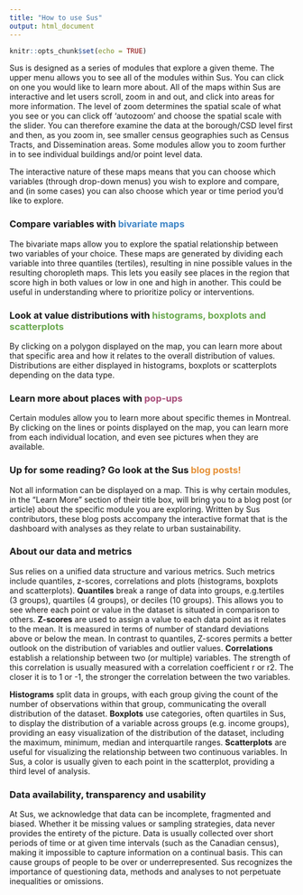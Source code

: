```yaml
---
title: "How to use Sus"
output: html_document
---
```


```r
knitr::opts_chunk$set(echo = TRUE)
```

Sus is designed as a series of modules that explore a given theme. The upper menu allows you to see all of the modules within Sus. You can click on one you would like to learn more about. All of the maps within Sus are interactive and let users scroll, zoom in and out, and click into areas for more information. The level of zoom determines the spatial scale of what you see or you can click off ‘autozoom’ and choose the spatial scale with the slider. You can therefore examine the data at the borough/CSD level first and then, as you zoom in, see smaller census geographies such as Census Tracts, and Dissemination areas. Some modules allow you to zoom further in to see individual buildings and/or point level data.

The interactive nature of these maps means that you can choose which variables (through drop-down menus) you wish to explore and compare, and (in some cases) you can also choose which year or time period you’d like to explore.

### Compare variables with <span style="color:#3d85c6">bivariate maps</span>
The bivariate maps allow you to explore the spatial relationship between two variables of your choice. These maps are generated by dividing each variable into three quantiles (tertiles), resulting in nine possible values in the resulting choropleth maps. This lets you easily see places in the region that score high in both values or low in one and high in another. This could be useful in understanding where to prioritize policy or interventions.

### Look at value distributions with <span style="color:#6aa84f">histograms, boxplots and scatterplots</span>
By clicking on a polygon displayed on the map, you can learn more about that specific area and how it relates to the overall distribution of values. Distributions are either displayed in histograms, boxplots or scatterplots depending on the data type.

### Learn more about places with <span style="color:#a64d79">pop-ups</span>
Certain modules allow you to learn more about specific themes in Montreal. By clicking on the lines or points displayed on the map, you can learn more from each individual location, and even see pictures when they are available.

### Up for some reading? Go look at the Sus <span style="color:#e69138">blog posts!</span>
Not all information can be displayed on a map. This is why certain modules, in the “Learn More” section of their title box, will bring you to a blog post (or article) about the specific module you are exploring. Written by Sus contributors, these blog posts accompany the interactive format that is the dashboard with analyses as they relate to urban sustainability.

### About our data and metrics
Sus relies on a unified data structure and various metrics. Such metrics include quantiles, z-scores, correlations and plots (histograms, boxplots and scatterplots). <b>Quantiles</b> break a range of data into groups, e.g.tertiles (3 groups), quartiles (4 groups), or deciles (10 groups). This allows you to see where each point or value in the dataset is situated in comparison to others. <b>Z-scores</b> are used to assign a value to each data point as it relates to the mean. It is measured in terms of number of standard deviations above or below the mean. In contrast to quantiles, Z-scores permits a better outlook on the distribution of variables and outlier values. <b>Correlations</b> establish a relationship between two (or multiple) variables. The strength of this correlation is usually measured with a correlation coefficient r or r2. The closer it is to 1 or -1, the stronger the correlation between the two variables.

<b>Histograms</b> split data in groups, with each group giving the count of the number of observations within that group, communicating the overall distribution of the dataset. <b>Boxplots</b> use categories, often quartiles in Sus, to display the distribution of a variable across groups (e.g. income groups), providing an easy visualization of the distribution of the dataset, including the maximum, minimum, median and interquartile ranges. <b>Scatterplots</b> are useful for visualizing the relationship between two continuous variables. In Sus, a color is usually given to each point in the scatterplot, providing a third level of analysis.

### Data availability, transparency and usability
At Sus, we acknowledge that data can be incomplete, fragmented and biased. Whether it be missing values or sampling strategies, data never provides the entirety of the picture. Data is usually collected over short periods of time or at given time intervals (such as the Canadian census), making it impossible to capture information on a continual basis. This can cause groups of people to be over or underrepresented. Sus recognizes the importance of questioning data, methods and analyses to not perpetuate inequalities or omissions.
